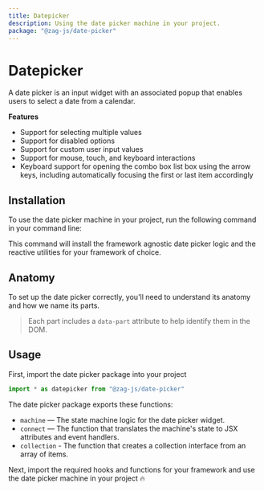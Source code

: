 ```yaml
---
title: Datepicker
description: Using the date picker machine in your project.
package: "@zag-js/date-picker"
---
```


# Datepicker

A date picker is an input widget with an associated popup that enables users to
select a date from a calendar.

<Resources pkg="@zag-js/date-picker" />

<Showcase id="Combobox" />

**Features**

- Support for selecting multiple values
- Support for disabled options
- Support for custom user input values
- Support for mouse, touch, and keyboard interactions
- Keyboard support for opening the combo box list box using the arrow keys,
  including automatically focusing the first or last item accordingly

## Installation

To use the date picker machine in your project, run the following command in
your command line:

<CodeSnippet id="date-picker/installation.mdx" />

This command will install the framework agnostic date picker logic and the
reactive utilities for your framework of choice.

## Anatomy

To set up the date picker correctly, you'll need to understand its anatomy and
how we name its parts.

> Each part includes a `data-part` attribute to help identify them in the DOM.

<Anatomy id="combobox" />

## Usage

First, import the date picker package into your project

```jsx
import * as datepicker from "@zag-js/date-picker"
```

The date picker package exports these functions:

- `machine` — The state machine logic for the date picker widget.
- `connect` — The function that translates the machine's state to JSX attributes
  and event handlers.
- `collection` - The function that creates a collection interface from an array
  of items.

Next, import the required hooks and functions for your framework and use the
date picker machine in your project 🔥

<CodeSnippet id="date-picker/usage.mdx" />
